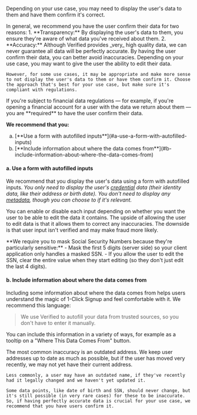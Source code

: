 
Depending on your use case, you may need to display the user's data to them and have them confirm it's correct.

<Admonition type="tip" title="Why We Recommend You Do This">
    In general, we recommend you have the user confirm their data for two reasons:
    1. **Transparency:** By displaying the user's data to them, you ensure they're aware of what data you've received about them.
    2. **Accuracy:** Although Verified provides _very_ high quality data, we can never guarantee all data will be perfectly accurate. By having the user confirm their data, you can better avoid inaccuracies. Depending on your use case, you may want to give the user the ability to edit their data.

    However, for some use cases, it may be appropriate and make more sense to not display the user's data to them or have them confirm it. Choose the approach that's best for your use case, but make sure it's compliant with regulations.
</Admonition>

<Admonition type="warning" title="You May Be Required to Do This">
    If you're subject to financial data regulations — for example, if you're opening a financial account for a user with the data we return about them — you are **required** to have the user confirm their data. 
</Admonition>

**We recommend that you:** 
<ol type="a">
    <li>[**Use a form with autofilled inputs**](#a-use-a-form-with-autofilled-inputs)</li>
    <li>[**Include information about where the data comes from**](#b-include-information-about-where-the-data-comes-from)</li>
</ol>

#### a. Use a form with autofilled inputs

We recommend that you display the user's data using a form with autofilled inputs. _You only need to display the user's [credential](/types#credentials) data (their identity data, like their address or birth date). You don't need to display any [metadata](/types#metadata), though you can choose to if it's relevant._

You can enable or disable each input depending on whether you want the user to be able to edit the data it contains. The upside of allowing the user to edit data is that it allows them to correct any inaccuracies. The downside is that user input isn't verified and may make fraud more likely.

<Admonition type="danger" title="Mask Social Security Numbers">
    **We require you to mask Social Security Numbers because they're particularly sensitive:**
    - Mask the first 5 digits (server side) so your client application only handles a masked SSN.
    - If you allow the user to edit the SSN, clear the entire value when they start editing (so they don't just edit the last 4 digits).
</Admonition>

#### b. Include information about where the data comes from

Including some information about where the data comes from helps users understand the magic of 1-Click Signup and feel comfortable with it. We recommend this language:
> We use Verified to autofill your data from trusted sources, so you don't have to enter it manually.

You can include this information in a variety of ways, for example as a tooltip on a "Where This Data Comes From" button.

<Admonition type="info" title="Possible Data Inaccuracies">
    The most common inaccuracy is an outdated address. We keep user addresses up to date as much as possible, but if the user has moved very recently, we may not yet have their current address.

    Less commonly, a user may have an outdated name, if they've recently had it legally changed and we haven't yet updated it.

    Some data points, like date of birth and SSN, should never change, but it's still possible (in very rare cases) for these to be inaccurate. So, if having perfectly accurate data is crucial for your use case, we recommend that you have users confirm it.
</Admonition>